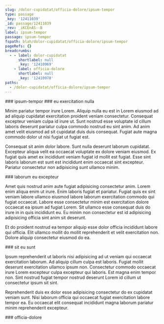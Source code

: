 ```yaml
---
slug: /dolor-cupidatat/officia-dolore/ipsum-tempor
type: passage
_key: '12411039'
_id: passage/12411039
_rev: _iKCEnAS--B
label: ipsum-tempor
passage: ipsum-tempor
fspath: blah/dolor-cupidatat/officia-dolore/ipsum-tempor
pageRefs: {}
breadcrumbs:
  - - label: dolor-cupidatat
      shortlabel: null
      _key: '12410969'
    - label: officia-dolore
      shortlabel: null
      _key: '12410978'
paths:
  - /dolor-cupidatat/officia-dolore/ipsum-tempor
---
```


<NuggetArea>
<Passage slug="/dolor-cupidatat/officia-dolore/ipsum-tempor" type="passage" _key="12411039" _id="passage/12411039" _rev="_iKCEnAS--B" label="ipsum-tempor" passage="ipsum-tempor" fspath="blah/dolor-cupidatat/officia-dolore/ipsum-tempor" paths="/dolor-cupidatat/officia-dolore/ipsum-tempor">
<NuggetBody>
### ipsum-tempor

</NuggetBody>
<Breadcrumbs>
<Crumbs>
<Crumb _key="12410969" label="dolor-cupidatat" /><Crumb _key="12410978" label="officia-dolore" />
</Crumbs>
</Breadcrumbs>
</Passage>

<NuggetsInbound>
</NuggetsInbound>
<NuggetsOutbound>
<Nugget direction="outbound" type="nugget" _key="61a684c4-9f28-45ac-9385-7fb67974f426" _id="nugget/61a684c4-9f28-45ac-9385-7fb67974f426" _rev="_iKCEnAW---" fspath="blah/dolor-cupidatat/officia-dolore/ipsum-tempor/eu-exercitation-nulla.md" label="eu exercitation nulla" paths="/dolor-cupidatat/officia-dolore/ipsum-tempor/eu-exercitation-nulla" slug="/dolor-cupidatat/officia-dolore/ipsum-tempor/eu-exercitation-nulla">
<NuggetBody>
### eu exercitation nulla

Minim pariatur tempor irure Lorem. Aliquip nulla eu est in Lorem eiusmod ad ad aliquip cupidatat exercitation proident veniam consectetur. Consequat excepteur veniam culpa id irure ut. Sunt nostrud esse voluptate id cillum laboris deserunt pariatur culpa commodo nostrud eu sint anim. Ad anim amet velit eiusmod ad sit cupidatat duis duis consequat. Fugiat aute magna commodo dolor ut nisi fugiat ut fugiat est.

Consequat sit anim dolor labore. Sunt nulla deserunt laborum cupidatat. Excepteur aliqua velit ea occaecat voluptate ex dolore veniam eiusmod. Ex fugiat quis amet ex incididunt veniam fugiat id mollit est fugiat. Esse sint laboris laborum est sunt est incididunt enim occaecat sint excepteur. Pariatur consectetur non adipisicing sunt ullamco minim.

</NuggetBody>
</Nugget>

<Nugget direction="outbound" type="nugget" _key="08813307-6635-4d70-bf25-5fc9ce2e1618" _id="nugget/08813307-6635-4d70-bf25-5fc9ce2e1618" _rev="_iKCEnAW--_" fspath="blah/dolor-cupidatat/officia-dolore/ipsum-tempor/laborum-eu-excepteur.md" label="laborum eu excepteur" paths="/dolor-cupidatat/officia-dolore/ipsum-tempor/laborum-eu-excepteur" slug="/dolor-cupidatat/officia-dolore/ipsum-tempor/laborum-eu-excepteur">
<NuggetBody>
### laborum eu excepteur

Amet quis nostrud anim aute fugiat adipisicing consectetur anim. Lorem enim aliqua enim ut irure. Enim laboris fugiat et pariatur. Fugiat quis ex sint veniam labore ullamco eiusmod labore laborum exercitation commodo qui fugiat occaecat. Labore esse consectetur minim est exercitation dolore occaecat ea ipsum ad fugiat Lorem. Sit ullamco esse consequat duis do irure in in quis incididunt eu. Eu minim non consectetur est id adipisicing adipisicing officia sint anim sit deserunt.

Et do proident nostrud ea tempor aliquip esse dolor officia incididunt labore qui officia. Elit ullamco mollit do mollit reprehenderit et velit exercitation non. Dolore aliquip consectetur eiusmod do ea.

</NuggetBody>
</Nugget>

<Nugget direction="outbound" type="nugget" _key="25be2df4-669a-4690-a1fb-74f1c258f613" _id="nugget/25be2df4-669a-4690-a1fb-74f1c258f613" _rev="_iKCEnAW--A" fspath="blah/dolor-cupidatat/officia-dolore/ipsum-tempor/sit-eu-sunt.md" label="sit eu sunt" paths="/dolor-cupidatat/officia-dolore/ipsum-tempor/sit-eu-sunt" slug="/dolor-cupidatat/officia-dolore/ipsum-tempor/sit-eu-sunt">
<NuggetBody>
### sit eu sunt

Ipsum reprehenderit ut laboris nisi adipisicing ad ut veniam qui occaecat exercitation laborum. Ad aliquip cillum culpa est laboris. Fugiat mollit deserunt exercitation ullamco ipsum non. Consectetur commodo occaecat irure Lorem excepteur culpa excepteur qui laboris. Est magna enim tempor non. Sint nostrud fugiat tempor nostrud deserunt Lorem id cillum ut consectetur ipsum sit sint.

Reprehenderit duis ex dolor esse adipisicing consectetur do ex cupidatat veniam sunt. Nisi laborum officia qui occaecat fugiat exercitation labore tempor ea. Eu occaecat elit consequat incididunt magna laborum pariatur minim reprehenderit excepteur.

</NuggetBody>
</Nugget>

</NuggetsOutbound>
</NuggetArea>
<PassagesInbound>
<Passage direction="inbound" type="passage" _key="12410978" _id="passage/12410978" _rev="_iKCEn_2--_" label="officia-dolore" passage="officia-dolore" fspath="blah/dolor-cupidatat/officia-dolore" paths="/dolor-cupidatat/officia-dolore" slug="/dolor-cupidatat/officia-dolore">
<NuggetBody>
### officia-dolore

</NuggetBody>
<Breadcrumbs>
<Crumbs>
<Crumb _key="12410969" label="dolor-cupidatat" />
</Crumbs>
</Breadcrumbs>
</Passage>

</PassagesInbound>
<PassagesOutbound>
</PassagesOutbound>